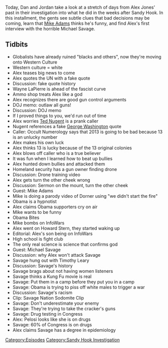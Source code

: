 {{DEFAULTSORT:
    #_EPISODE_0321:February 24-26, 2013
}}{{Episode
    | title             = February 24-26, 2013
    | caption           = Listen to this episode on [https://knowledgefight.libsyn.com/knowledge-fight-february-24-26-2013 Libsyn] [https://open.spotify.com/episode/0zpEVeAgrz69hDudYFgGQd Spotify], Read the [[Transcript/321: February 24-26, 2013|Unofficial Transcript]]
    | episodeNumber     = 321
    | length            = 01:34:36
    | airDate           = July 15, 2019
    | coverageStartDate = February 24, 2013
    | coverageEndDate   = February 26, 2013
    | episodeType       = [[:Category:Sandy Hook Investigation|Sandy Hook Investigation]]
    | appearance        = [[Wayne LaPierre]], [[Ted Nugent]], [[Mike Adams]], [[Michael Savage]], [[Timothy Leary]]
    | oocDrop           = My religion is facts
    | previousEpisode   = [[320: February 21-22, 2013]]
    | nextEpisode       = [[322: July 16-17, 2019]]
}}

{{Stub}}

Today, Dan and Jordan take a look at a stretch of days from Alex Jones' past in their investigation into what he did in the weeks after Sandy Hook. In this installment, the gents see subtle clues that bad decisions may be coming, learn that [[Mike Adams]] thinks he's funny, and find Alex's first interview with the horrible Michael Savage.

==Tidbits==

*Globalists have already ruined "blacks and others", now they're moving onto Western Culture
*Western culture = white
*Alex teases big news to come
*Alex quotes the UN with a fake quote
*Discussion: fake quote history
*Wayne LaPierre is ahead of the fascist curve
*Ammo shop treats Alex like a god
*Alex recognizes there are good gun control arguments
*DOJ memo: outlaw all guns!
*Discussion: DOJ memo
*If I proved things to you, we'd run out of time
*Alex worries [[Ted Nugent]] is a prank caller
*Nugent references a fake [[George Washington]] quote
*Caller: Occult Numerology says that 2013 is going to be bad because 13 is an unlucky number
*Alex makes his own luck
*Alex thinks 13 is lucky because of the 13 original colonies
*Alex blows off caller who is a true believer
*It was fun when I learned how to beat up bullies
*Alex hunted down bullies and attacked them
*Homeland security has a gun owner finding drone
*Discussion: Drone training video
*Alex gets turn the other cheek wrong
*Discussion: Sermon on the mount, turn the other cheek
*Guest: Mike Adams
*Mike is doing a parody video of Dorner using "we didn't start the fire"
*Obama is a hypnotist
*Alex claims Obama supporters cry on air
*Mike wants to be funny
*Obama Bites
*Mike bombs on InfoWars
*Alex went on Howard Stern, they started waking up
*Editorial: Alex's son being on InfoWars
*High school is fight club
*The only real science is science that confirms god
*Guest: Michael Savage
*Discussion: why Alex won't attack Savage
*Savage hung out with Timothy Leary
*Discussion: Savage's history
*Savage brags about not having women listeners
*Savage thinks a Kung Fu movie is real
*Savage: Put them in a camp before they put you in a camp
*Savage: Obama is trying to piss off white males to trigger a war
*Discussion: Savage's racism
*Clip: Savage Nation Sodomite Clip
*Savage: Don't underestimate your enemy
*Savage: They're trying to take the cracker's guns
*Savage: Drug testing in Congress
*Alex: Pelosi looks like she is on drugs
*Savage: 60% of Congress is on drugs
*Alex claims Savage has a degree in epidemiology

[[Category:Episodes]]
[[Category:Sandy Hook Investigation]]
